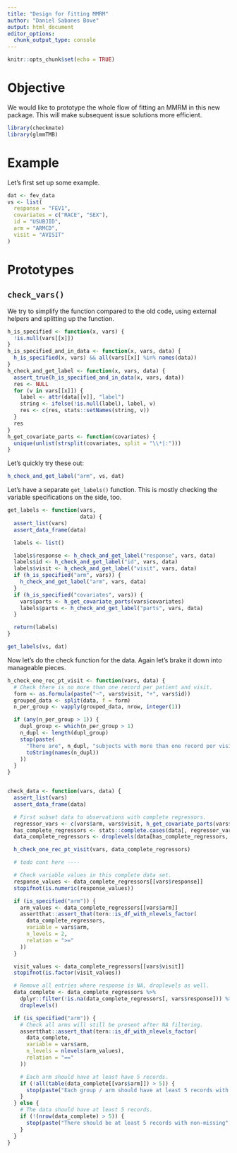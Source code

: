 ```yaml
---
title: "Design for fitting MMRM"
author: "Daniel Sabanes Bove"
output: html_document
editor_options:
  chunk_output_type: console
---
```


```r
knitr::opts_chunk$set(echo = TRUE)
```

# Objective

We would like to prototype the whole flow of fitting an MMRM in this new package.
This will make subsequent issue solutions more efficient.

```r
library(checkmate)
library(glmmTMB)
```

# Example

Let's first set up some example.

```r
dat <- fev_data
vs <- list(
  response = "FEV1",
  covariates = c("RACE", "SEX"),
  id = "USUBJID",
  arm = "ARMCD",
  visit = "AVISIT"
)
```

# Prototypes

## `check_vars()`

We try to simplify the function compared to the old code, using external helpers
and splitting up the function.

```r
h_is_specified <- function(x, vars) {
  !is.null(vars[[x]])
}
h_is_specified_and_in_data <- function(x, vars, data) {
  h_is_specified(x, vars) && all(vars[[x]] %in% names(data))
}
h_check_and_get_label <- function(x, vars, data) {
  assert_true(h_is_specified_and_in_data(x, vars, data))
  res <- NULL
  for (v in vars[[x]]) {
    label <- attr(data[[v]], "label")
    string <- ifelse(!is.null(label), label, v)
    res <- c(res, stats::setNames(string, v))
  }
  res
}
h_get_covariate_parts <- function(covariates) {
  unique(unlist(strsplit(covariates, split = "\\*|:")))
}
```

Let's quickly try these out:

```r
h_check_and_get_label("arm", vs, dat)
```

Let's have a separate `get_labels()` function. This is mostly checking
the variable specifications on the side, too.

```r
get_labels <- function(vars,
                       data) {
  assert_list(vars)
  assert_data_frame(data)

  labels <- list()

  labels$response <- h_check_and_get_label("response", vars, data)
  labels$id <- h_check_and_get_label("id", vars, data)
  labels$visit <- h_check_and_get_label("visit", vars, data)
  if (h_is_specified("arm", vars)) {
    h_check_and_get_label("arm", vars, data)
  }
  if (h_is_specified("covariates", vars)) {
    vars$parts <- h_get_covariate_parts(vars$covariates)
    labels$parts <- h_check_and_get_label("parts", vars, data)
  }

  return(labels)
}

get_labels(vs, dat)
```

Now let's do the check function for the data. Again let's brake it down into
manageable pieces.

```r
h_check_one_rec_pt_visit <- function(vars, data) {
  # Check there is no more than one record per patient and visit.
  form <- as.formula(paste("~", vars$visit, "+", vars$id))
  grouped_data <- split(data, f = form)
  n_per_group <- vapply(grouped_data, nrow, integer(1))

  if (any(n_per_group > 1)) {
    dupl_group <- which(n_per_group > 1)
    n_dupl <- length(dupl_group)
    stop(paste(
      "There are", n_dupl, "subjects with more than one record per visit:",
      toString(names(n_dupl))
    ))
  }
}


check_data <- function(vars, data) {
  assert_list(vars)
  assert_data_frame(data)

  # First subset data to observations with complete regressors.
  regressor_vars <- c(vars$arm, vars$visit, h_get_covariate_parts(vars$covariates))
  has_complete_regressors <- stats::complete.cases(data[, regressor_vars])
  data_complete_regressors <- droplevels(data[has_complete_regressors, ])

  h_check_one_rec_pt_visit(vars, data_complete_regressors)

  # todo cont here ----

  # Check variable values in this complete data set.
  response_values <- data_complete_regressors[[vars$response]]
  stopifnot(is.numeric(response_values))

  if (is_specified("arm")) {
    arm_values <- data_complete_regressors[[vars$arm]]
    assertthat::assert_that(tern::is_df_with_nlevels_factor(
      data_complete_regressors,
      variable = vars$arm,
      n_levels = 2,
      relation = ">="
    ))
  }

  visit_values <- data_complete_regressors[[vars$visit]]
  stopifnot(is.factor(visit_values))

  # Remove all entries where response is NA, droplevels as well.
  data_complete <- data_complete_regressors %>%
    dplyr::filter(!is.na(data_complete_regressors[, vars$response])) %>%
    droplevels()

  if (is_specified("arm")) {
    # Check all arms will still be present after NA filtering.
    assertthat::assert_that(tern::is_df_with_nlevels_factor(
      data_complete,
      variable = vars$arm,
      n_levels = nlevels(arm_values),
      relation = "=="
    ))

    # Each arm should have at least have 5 records.
    if (!all(table(data_complete[[vars$arm]]) > 5)) {
      stop(paste("Each group / arm should have at least 5 records with non-missing", vars$response))
    }
  } else {
    # The data should have at least 5 records.
    if (!(nrow(data_complete) > 5)) {
      stop(paste("There should be at least 5 records with non-missing", vars$response))
    }
  }
}
```
